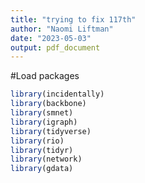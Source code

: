 ```yaml
---
title: "trying to fix 117th"
author: "Naomi Liftman"
date: "2023-05-03"
output: pdf_document
---
```

#Load packages
```r
library(incidentally)
library(backbone)
library(smnet)
library(igraph)
library(tidyverse)
library(rio)
library(tidyr)
library(network)
library(gdata)
```

